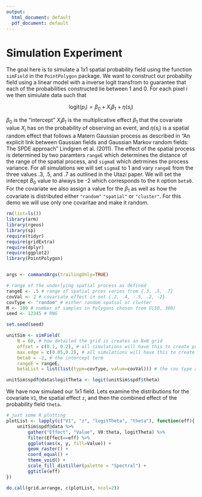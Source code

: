 ```yaml
---
output:
  html_document: default
  pdf_document: default
---
```

# Simulation Experiment

The goal here is to simulate a 1x1 spatial probability field using the function `simField` in the `PointPolygon` package. We want to construct our probabilty field using a linear model with a inverse logit transfrom to guarantee that each of the probabilities constructed lie between 1 and 0. For each pixel $i$ we then simiulate data such that

$$
\text{logit}(p_i) = \beta_0 + X_i \beta_1 + \eta(s_i)
$$

$\beta_0$ is the "intercept" $X_i \beta_1$ is the multiplicative effect $\beta_1$ that the covariate value $X_i$ has on the probability of observing an event, and $\eta(s_i)$ is a spatial random effect that follows a Matern Gaussian process as described in "An explicit link between Gaussian fields and Gaussian Markov random fields: The SPDE approach" Lindgren et al. (2011). The effect of the spatial process is determined by two paramters `rangeE` which determines the distance of the range of the spatial process, and `sigmaE` which detrmines the process variance. For all simulations we will set `sigmaE` to 1 and vary `rangeE` from the three values .3, .5, and .7 as outlined in the Utazi paper. We will set the intercept $B_0$ value to always be -2 which corresponds to the `R` option `beta0`. For the covariate we also assign a value for the $\beta_1$ as well as how the covariate is distributed either `"random"` `"spatial"` or `"cluster"`. For this demo we will use only one covaritae and make it random.


```R
rm(list=ls())
library(arm)
library(rgeos)
library(sp)
require(tidyr)
require(gridExtra)
require(dplyr)
require(ggplot2)
library(PointPolygon)


args <- commandArgs(trailingOnly=TRUE)

# range of the underlying spatial process as defined 
rangeE <- .5 # range of spatial prces varies from {.3, .5, .7}
covVal <- 2 # covariate effect in set {.2, .4, -.5, .2, -2}
covType <- "random" # either random spatial or cluster 
M <- 100 # number of samples in Polygons chosen from U(50, 300)
seed <- 12345 # RNG

set.seed(seed)

unitSim <- simField(
    N = 60, # how detailed the grid is creates an NxN grid
    offset = c(0.1, 0.2), # all simulations will have this to create pred mesh 
    max.edge = c(0.05,0.2), # all simulations will have this to create pred mesh
    beta0 = -2, # the intercept term
    rangeE = rangeE,
    betaList = list(list(type=covType, value=covVal))) # the cov type and value

unitSim$spdf@data$logitTheta <- logit(unitSim$spdf$theta)
```

We have now simulaed our 1x1 field. Lets examine the distributions for the covariate `V1`, the spatial effect `z`, and then the combined effect of the probability field `theta`.

```R
# just some R plotting 
plotList <- lapply(c("V1", "z", "logitTheta", "theta"), function(eff){
    unitSim$spdf@data %>%
        gather("Effect", "Value", V0:theta, logitTheta) %>%
        filter(Effect==eff) %>%
        ggplot(aes(x, y, fill=Value)) +
        geom_raster() +
        coord_equal() +
        theme_void() +
        scale_fill_distiller(palette = "Spectral") +
        ggtitle(eff)
})

do.call(grid.arrange, c(plotList, ncol=2))
```
